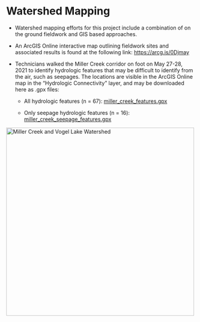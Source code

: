 # Watershed Mapping

-   Watershed mapping efforts for this project include a combination of on the ground fieldwork and GIS based approaches.

-   An ArcGIS Online interactive map outlining fieldwork sites and associated results is found at the following link: <https://arcg.is/0Djmay>

-   Technicians walked the Miller Creek corridor on foot on May 27-28, 2021 to identify hydrologic features that may be difficult to identify from the air, such as seepages. The locations are visible in the ArcGIS Online map in the "Hydrologic Connectivity" layer, and may be downloaded here as .gpx files:

    -   All hydrologic features (n = 67): [miller_creek_features.gpx](https://drive.google.com/file/d/1PQu1v6nTD6MB3YStwBF3mgV0wydKziIa/view?usp=sharing "link")

    -   Only seepage hydrologic features (n = 16): [miller_creek_seepage_features.gpx](https://drive.google.com/file/d/1_c4FQDR0t2sW_yphFuuiSpRmydPzjR3i/view?usp=sharing "link")

[![](images/miller_map.png "Miller Creek and Vogel Lake Watershed"){width="500"}](https://arcg.is/1GeLTX)
